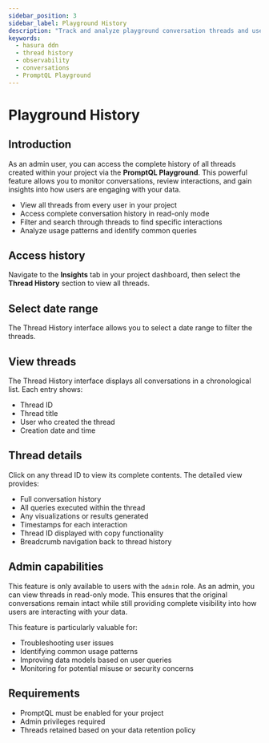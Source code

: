 ```yaml
---
sidebar_position: 3
sidebar_label: Playground History
description: "Track and analyze playground conversation threads and user interactions"
keywords:
  - hasura ddn
  - thread history
  - observability
  - conversations
  - PromptQL Playground
---
```



# Playground History

## Introduction

As an admin user, you can access the complete history of all threads created within your project via the **PromptQL
Playground**. This powerful feature allows you to monitor conversations, review interactions, and gain insights into how
users are engaging with your data.

- View all threads from every user in your project
- Access complete conversation history in read-only mode
- Filter and search through threads to find specific interactions
- Analyze usage patterns and identify common queries

## Access history

Navigate to the **Insights** tab in your project dashboard, then select the **Thread History** section to view all
threads.

<Thumbnail src="/img/observability/thread-history-1.png" alt="Thread History Location" />

## Select date range

The Thread History interface allows you to select a date range to filter the threads.

<Thumbnail src="/img/observability/thread-history-2.png" alt="Thread History List" />

## View threads

The Thread History interface displays all conversations in a chronological list. Each entry shows:

- Thread ID
- Thread title
- User who created the thread
- Creation date and time

<Thumbnail src="/img/observability/thread-history-3.png" alt="Thread History List" />

## Thread details

Click on any thread ID to view its complete contents. The detailed view provides:

- Full conversation history
- All queries executed within the thread
- Any visualizations or results generated
- Timestamps for each interaction
- Thread ID displayed with copy functionality
- Breadcrumb navigation back to thread history

<Thumbnail src="/img/observability/thread-history-4.png" alt="Thread History Detail View" />

## Admin capabilities

This feature is only available to users with the `admin` role. As an admin, you can view threads in read-only mode. This
ensures that the original conversations remain intact while still providing complete visibility into how users are
interacting with your data.

This feature is particularly valuable for:

- Troubleshooting user issues
- Identifying common usage patterns
- Improving data models based on user queries
- Monitoring for potential misuse or security concerns

## Requirements

- PromptQL must be enabled for your project
- Admin privileges required
- Threads retained based on your data retention policy
